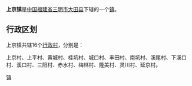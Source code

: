 {{中国乡级行政区
| 行政区全称 = 上京镇
| 景观照片文件名 =
| 景观照片描述 =
| 汉语拼音 =
| 通用拼音 =
| 注音符號 =
| 其它标音类型1 =
| 其它标音1 =
| 其它标音类型2 =
| 其它标音2 =
| 其它语言类型1 =
| 其它语言地名1 =
| 其它语言类型2 =
| 其它语言地名2 =
| 上级行政区 = [[福建省|福建省]][[三明市|三明市]][[大田县|大田县]]
| 行政区类别 = [[镇|镇]]
| 行政区划代码 =
| 地理坐标 =
| 总面积 =
| 户籍人口 =
| 户籍人口年份 =
| 常住人口 =
| 常住人口年份 =
| 人口密度 =
| 行政区划 =
| 官方网站 =
| 政府驻地 =
| 邮政编码 =
| 毗邻行政区 =
| 位置图文件名 =
| 位置图描述 =
}}
'''上京镇'''是[[中华人民共和国|中国]][[福建省|福建省]][[三明市|三明市]][[大田县|大田县]]下辖的一个[[镇|镇]]。

== 行政区划 ==

上京镇共辖16个[[行政村|行政村]]，分别是：

上京村、上平村、黄城村、桂坑村、城口村、丰田村、南坑村、溪尾村、下溪口村、溪口村、三阳村、赤水村、梅林村、隆美村、灵川村、延京村。

{{大田县行政区划}}
{{福建行政区划小作品}}
[[Category:大田县乡镇|镇]]